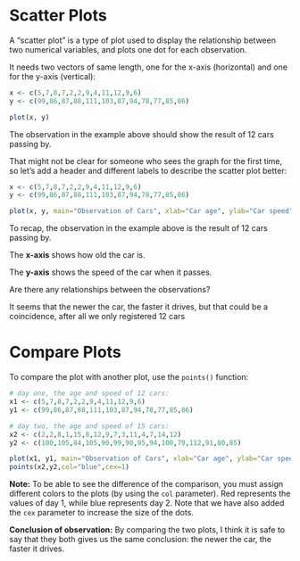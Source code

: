 # Scatter Plots

A "scatter plot" is a type of plot used to display the relationship between two numerical variables, and plots one dot for each observation.

It needs two vectors of same length, one for the x-axis (horizontal) and one for the y-axis (vertical):

```r
x <- c(5,7,8,7,2,2,9,4,11,12,9,6)
y <- c(99,86,87,88,111,103,87,94,78,77,85,86)

plot(x, y)
```

The observation in the example above should show the result of 12 cars passing by.

That might not be clear for someone who sees the graph for the first time, so let's add a header and different labels to describe the scatter plot better:

```r
x <- c(5,7,8,7,2,2,9,4,11,12,9,6)
y <- c(99,86,87,88,111,103,87,94,78,77,85,86)

plot(x, y, main="Observation of Cars", xlab="Car age", ylab="Car speed")
```

To recap, the observation in the example above is the result of 12 cars passing by.

The **x-axis** shows how old the car is.

The **y-axis** shows the speed of the car when it passes.

Are there any relationships between the observations?

It seems that the newer the car, the faster it drives, but that could be a coincidence, after all we only registered 12 cars

# Compare Plots

To compare the plot with another plot, use the `points()` function:

```r
# day one, the age and speed of 12 cars:
x1 <- c(5,7,8,7,2,2,9,4,11,12,9,6)
y1 <- c(99,86,87,88,111,103,87,94,78,77,85,86)

# day two, the age and speed of 15 cars:
x2 <- c(2,2,8,1,15,8,12,9,7,3,11,4,7,14,12)
y2 <- c(100,105,84,105,90,99,90,95,94,100,79,112,91,80,85)

plot(x1, y1, main="Observation of Cars", xlab="Car age", ylab="Car speed", col="red", cex=2)
points(x2,y2,col="blue",cex=1)
```

**Note:** To be able to see the difference of the comparison, you must assign different colors to the plots (by using the `col` parameter). Red represents the values of day 1, while blue represents day 2. Note that we have also added the `cex` parameter to increase the size of the dots.

**Conclusion of observation:** By comparing the two plots, I think it is safe to say that they both gives us the same conclusion: the newer the car, the faster it drives.
